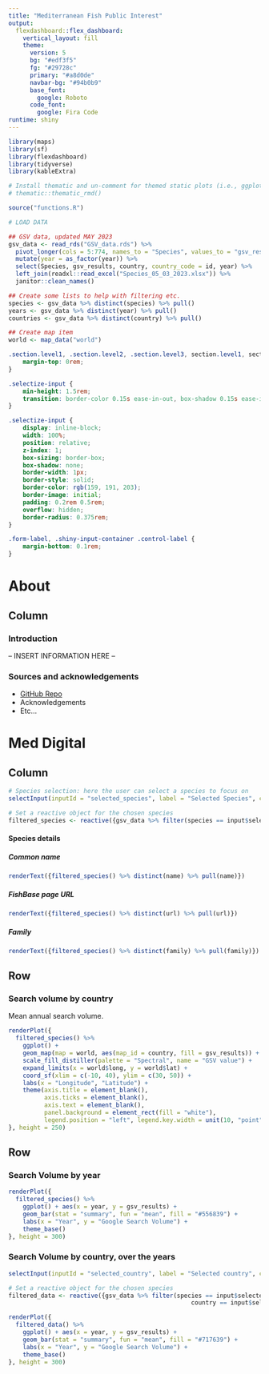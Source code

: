```yaml
---
title: "Mediterranean Fish Public Interest"
output: 
  flexdashboard::flex_dashboard:
    vertical_layout: fill
    theme: 
      version: 5
      bg: "#edf3f5"
      fg: "#29728c" 
      primary: "#a8d0de"
      navbar-bg: "#94b0b9"
      base_font: 
        google: Roboto
      code_font:
        google: Fira Code
runtime: shiny
---
```


```r
library(maps)
library(sf)
library(flexdashboard)
library(tidyverse)
library(kableExtra)

# Install thematic and un-comment for themed static plots (i.e., ggplot2)
# thematic::thematic_rmd()

source("functions.R")

# LOAD DATA

## GSV data, updated MAY 2023
gsv_data <- read_rds("GSV_data.rds") %>% 
  pivot_longer(cols = 5:774, names_to = "Species", values_to = "gsv_results") %>% 
  mutate(year = as_factor(year)) %>% 
  select(Species, gsv_results, country, country_code = id, year) %>% 
  left_join(readxl::read_excel("Species_05_03_2023.xlsx")) %>% 
  janitor::clean_names()

## Create some lists to help with filtering etc.
species <- gsv_data %>% distinct(species) %>% pull()
years <- gsv_data %>% distinct(year) %>% pull()
countries <- gsv_data %>% distinct(country) %>% pull()

## Create map item
world <- map_data("world")

```

<!-- CSS customisation for some elements -->
```css
.section.level1, .section.level2, .section.level3, section.level1, section.level2, section.level3 {
    margin-top: 0rem;
}

.selectize-input {
    min-height: 1.5rem;
    transition: border-color 0.15s ease-in-out, box-shadow 0.15s ease-in-out;
}

.selectize-input {
    display: inline-block;
    width: 100%;
    position: relative;
    z-index: 1;
    box-sizing: border-box;
    box-shadow: none;
    border-width: 1px;
    border-style: solid;
    border-color: rgb(159, 191, 203);
    border-image: initial;
    padding: 0.2rem 0.5rem;
    overflow: hidden;
    border-radius: 0.375rem;
}

.form-label, .shiny-input-container .control-label {
    margin-bottom: 0.1rem;
}

```

About
=======================================================
<!-- First page -->

Column {data-width=600}
-------------------------------------------------------

### Introduction

-- INSERT INFORMATION HERE --

### Sources and acknowledgements

- [GitHub Repo](https://github.com/valesbra/MedRecDigital)
- Acknowledgements
- Etc...


Med Digital {data-orientation=rows}
=======================================================
<!-- Second page -->

Column {.sidebar data-width=400}
-------------------------------------
```r
# Species selection: here the user can select a species to focus on
selectInput(inputId = "selected_species", label = "Selected Species", choices = species)

# Set a reactive object for the chosen species
filtered_species <- reactive({gsv_data %>% filter(species == input$selected_species)})

```

#### Species details

##### **Common name**
```r
renderText({filtered_species() %>% distinct(name) %>% pull(name)})
```

##### **FishBase page URL**
```r
renderText({filtered_species() %>% distinct(url) %>% pull(url)})

```

##### **Family**
```r
renderText({filtered_species() %>% distinct(family) %>% pull(family)})

```

Row {data-height=35%}
-------------------------------------
### Search volume by country
Mean annual search volume.

```r

renderPlot({
  filtered_species() %>% 
    ggplot() +
    geom_map(map = world, aes(map_id = country, fill = gsv_results)) + 
    scale_fill_distiller(palette = "Spectral", name = "GSV value") +
    expand_limits(x = world$long, y = world$lat) +
    coord_sf(xlim = c(-10, 40), ylim = c(30, 50)) +
    labs(x = "Longitude", "Latitude") +
    theme(axis.title = element_blank(), 
          axis.ticks = element_blank(),
          axis.text = element_blank(),
          panel.background = element_rect(fill = "white"), 
          legend.position = "left", legend.key.width = unit(10, "point"), legend.key.height = unit(30, "point"))
}, height = 250)

```

Row {data-height=65%}
-------------------------------------
### Search Volume by **year**

```r

renderPlot({
  filtered_species() %>% 
    ggplot() + aes(x = year, y = gsv_results) + 
    geom_bar(stat = "summary", fun = "mean", fill = "#556839") +
    labs(x = "Year", y = "Google Search Volume") +
    theme_base()
}, height = 300)

```

### Search Volume by **country**, over the years

```r
selectInput(inputId = "selected_country", label = "Selected country", choices = countries)

# Set a reactive object for the chosen species
filtered_data <- reactive({gsv_data %>% filter(species == input$selected_species,
                                                   country == input$selected_country)})

renderPlot({
  filtered_data() %>% 
    ggplot() + aes(x = year, y = gsv_results) + 
    geom_bar(stat = "summary", fun = "mean", fill = "#717639") +
    labs(x = "Year", y = "Google Search Volume") + 
    theme_base()
}, height = 300)

```


